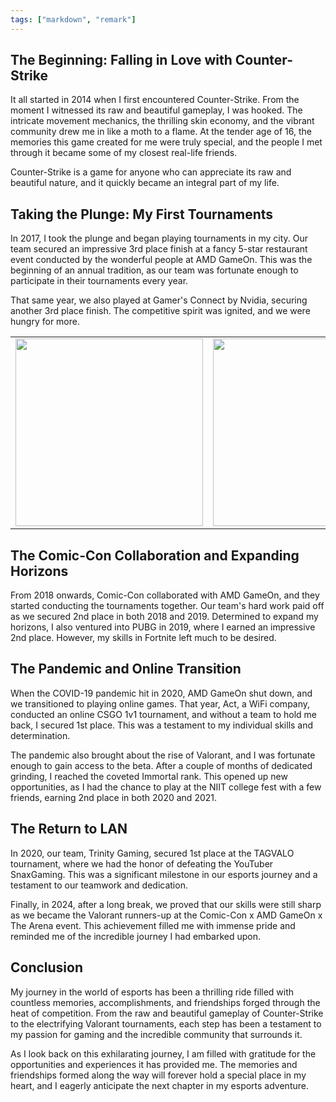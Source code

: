 ```yaml
---
tags: ["markdown", "remark"]
---
```


## The Beginning: Falling in Love with Counter-Strike

It all started in 2014 when I first encountered Counter-Strike. From the moment I witnessed its raw and beautiful gameplay, I was hooked. The intricate movement mechanics, the thrilling skin economy, and the vibrant community drew me in like a moth to a flame. At the tender age of 16, the memories this game created for me were truly special, and the people I met through it became some of my closest real-life friends.

Counter-Strike is a game for anyone who can appreciate its raw and beautiful nature, and it quickly became an integral part of my life.

## Taking the Plunge: My First Tournaments

In 2017, I took the plunge and began playing tournaments in my city. Our team secured an impressive 3rd place finish at a fancy 5-star restaurant event conducted by the wonderful people at AMD GameOn. This was the beginning of an annual tradition, as our team was fortunate enough to participate in their tournaments every year.

That same year, we also played at Gamer's Connect by Nvidia, securing another 3rd place finish. The competitive spirit was ignited, and we were hungry for more.


<table>
  <tr>
    <td><img src="/asides/2017.jpg" height="300"></td>
    <td><img src="/asides/2017amd.png" height="300"></td>
  </tr>
</table>


## The Comic-Con Collaboration and Expanding Horizons

From 2018 onwards, Comic-Con collaborated with AMD GameOn, and they started conducting the tournaments together. Our team's hard work paid off as we secured 2nd place in both 2018 and 2019. Determined to expand my horizons, I also ventured into PUBG in 2019, where I earned an impressive 2nd place. However, my skills in Fortnite left much to be desired.


## The Pandemic and Online Transition

When the COVID-19 pandemic hit in 2020, AMD GameOn shut down, and we transitioned to playing online games. That year, Act, a WiFi company, conducted an online CSGO 1v1 tournament, and without a team to hold me back, I secured 1st place. This was a testament to my individual skills and determination.

The pandemic also brought about the rise of Valorant, and I was fortunate enough to gain access to the beta. After a couple of months of dedicated grinding, I reached the coveted Immortal rank. This opened up new opportunities, as I had the chance to play at the NIIT college fest with a few friends, earning 2nd place in both 2020 and 2021.

## The Return to LAN

In 2020, our team, Trinity Gaming, secured 1st place at the TAGVALO tournament, where we had the honor of defeating the YouTuber SnaxGaming. This was a significant milestone in our esports journey and a testament to our teamwork and dedication.

Finally, in 2024, after a long break, we proved that our skills were still sharp as we became the Valorant runners-up at the Comic-Con x AMD GameOn x The Arena event. This achievement filled me with immense pride and reminded me of the incredible journey I had embarked upon.

## Conclusion

My journey in the world of esports has been a thrilling ride filled with countless memories, accomplishments, and friendships forged through the heat of competition. From the raw and beautiful gameplay of Counter-Strike to the electrifying Valorant tournaments, each step has been a testament to my passion for gaming and the incredible community that surrounds it.

As I look back on this exhilarating journey, I am filled with gratitude for the opportunities and experiences it has provided me. The memories and friendships formed along the way will forever hold a special place in my heart, and I eagerly anticipate the next chapter in my esports adventure.
